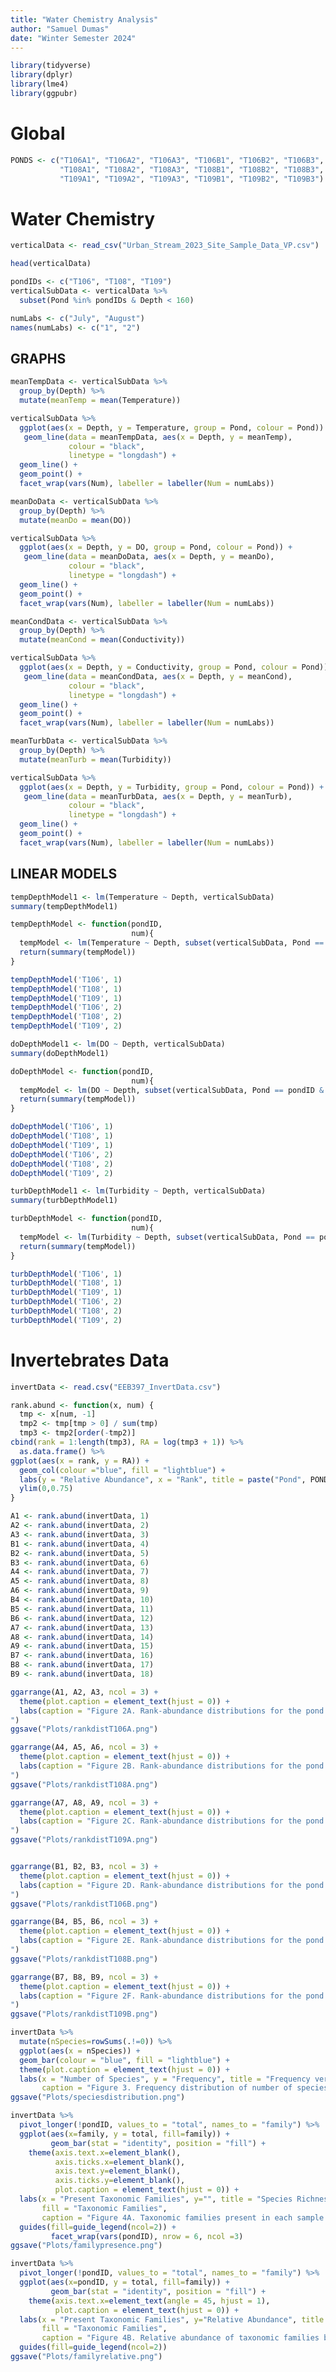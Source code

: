 ```yaml
---
title: "Water Chemistry Analysis"
author: "Samuel Dumas"
date: "Winter Semester 2024"
---
```


```r
library(tidyverse)
library(dplyr)
library(lme4)
library(ggpubr)
```
# Global

```r
PONDS <- c("T106A1", "T106A2", "T106A3", "T106B1", "T106B2", "T106B3",
           "T108A1", "T108A2", "T108A3", "T108B1", "T108B2", "T108B3",
           "T109A1", "T109A2", "T109A3", "T109B1", "T109B2", "T109B3")
```


# Water Chemistry

```r
verticalData <- read_csv("Urban_Stream_2023_Site_Sample_Data_VP.csv")
```

```r
head(verticalData)
```

```r
pondIDs <- c("T106", "T108", "T109")
verticalSubData <- verticalData %>% 
  subset(Pond %in% pondIDs & Depth < 160)

numLabs <- c("July", "August")
names(numLabs) <- c("1", "2")
```


## GRAPHS

```r
meanTempData <- verticalSubData %>% 
  group_by(Depth) %>%
  mutate(meanTemp = mean(Temperature))

verticalSubData %>% 
  ggplot(aes(x = Depth, y = Temperature, group = Pond, colour = Pond)) +
   geom_line(data = meanTempData, aes(x = Depth, y = meanTemp), 
             colour = "black",
             linetype = "longdash") +
  geom_line() +
  geom_point() +
  facet_wrap(vars(Num), labeller = labeller(Num = numLabs))
```

```r
meanDoData <- verticalSubData %>% 
  group_by(Depth) %>%
  mutate(meanDo = mean(DO))

verticalSubData %>% 
  ggplot(aes(x = Depth, y = DO, group = Pond, colour = Pond)) +
   geom_line(data = meanDoData, aes(x = Depth, y = meanDo), 
             colour = "black",
             linetype = "longdash") +
  geom_line() +
  geom_point() +
  facet_wrap(vars(Num), labeller = labeller(Num = numLabs))
```

```r
meanCondData <- verticalSubData %>% 
  group_by(Depth) %>%
  mutate(meanCond = mean(Conductivity))

verticalSubData %>% 
  ggplot(aes(x = Depth, y = Conductivity, group = Pond, colour = Pond)) +
   geom_line(data = meanCondData, aes(x = Depth, y = meanCond), 
             colour = "black",
             linetype = "longdash") +
  geom_line() +
  geom_point() +
  facet_wrap(vars(Num), labeller = labeller(Num = numLabs))
```

```r
meanTurbData <- verticalSubData %>% 
  group_by(Depth) %>%
  mutate(meanTurb = mean(Turbidity))

verticalSubData %>% 
  ggplot(aes(x = Depth, y = Turbidity, group = Pond, colour = Pond)) +
   geom_line(data = meanTurbData, aes(x = Depth, y = meanTurb), 
             colour = "black",
             linetype = "longdash") +
  geom_line() +
  geom_point() +
  facet_wrap(vars(Num), labeller = labeller(Num = numLabs))
```

## LINEAR MODELS

```r
tempDepthModel1 <- lm(Temperature ~ Depth, verticalSubData)
summary(tempDepthModel1)

tempDepthModel <- function(pondID,
                           num){
  tempModel <- lm(Temperature ~ Depth, subset(verticalSubData, Pond == pondID & Num == num))
  return(summary(tempModel))
}

tempDepthModel('T106', 1)
tempDepthModel('T108', 1)
tempDepthModel('T109', 1)
tempDepthModel('T106', 2)
tempDepthModel('T108', 2)
tempDepthModel('T109', 2)
```

```r
doDepthModel1 <- lm(DO ~ Depth, verticalSubData)
summary(doDepthModel1)

doDepthModel <- function(pondID,
                           num){
  tempModel <- lm(DO ~ Depth, subset(verticalSubData, Pond == pondID & Num == num))
  return(summary(tempModel))
}

doDepthModel('T106', 1)
doDepthModel('T108', 1)
doDepthModel('T109', 1)
doDepthModel('T106', 2)
doDepthModel('T108', 2)
doDepthModel('T109', 2)
```

```r
turbDepthModel1 <- lm(Turbidity ~ Depth, verticalSubData)
summary(turbDepthModel1)

turbDepthModel <- function(pondID,
                           num){
  tempModel <- lm(Turbidity ~ Depth, subset(verticalSubData, Pond == pondID & Num == num))
  return(summary(tempModel))
}

turbDepthModel('T106', 1)
turbDepthModel('T108', 1)
turbDepthModel('T109', 1)
turbDepthModel('T106', 2)
turbDepthModel('T108', 2)
turbDepthModel('T109', 2)
```

# Invertebrates Data

```r
invertData <- read.csv("EEB397_InvertData.csv")
```


```r
rank.abund <- function(x, num) {
  tmp <- x[num, -1]
  tmp2 <- tmp[tmp > 0] / sum(tmp)
  tmp3 <- tmp2[order(-tmp2)]
cbind(rank = 1:length(tmp3), RA = log(tmp3 + 1)) %>% 
  as.data.frame() %>% 
ggplot(aes(x = rank, y = RA)) +
  geom_col(colour ="blue", fill = "lightblue") +
  labs(y = "Relative Abundance", x = "Rank", title = paste("Pond", PONDS[num])) +
  ylim(0,0.75)
}
```

```r
A1 <- rank.abund(invertData, 1)
A2 <- rank.abund(invertData, 2)
A3 <- rank.abund(invertData, 3)
B1 <- rank.abund(invertData, 4)
B2 <- rank.abund(invertData, 5)
B3 <- rank.abund(invertData, 6)
A4 <- rank.abund(invertData, 7)
A5 <- rank.abund(invertData, 8)
A6 <- rank.abund(invertData, 9)
B4 <- rank.abund(invertData, 10)
B5 <- rank.abund(invertData, 11)
B6 <- rank.abund(invertData, 12)
A7 <- rank.abund(invertData, 13)
A8 <- rank.abund(invertData, 14)
A9 <- rank.abund(invertData, 15)
B7 <- rank.abund(invertData, 16)
B8 <- rank.abund(invertData, 17)
B9 <- rank.abund(invertData, 18)
```

```r
ggarrange(A1, A2, A3, ncol = 3) + 
  theme(plot.caption = element_text(hjust = 0)) +
  labs(caption = "Figure 2A. Rank-abundance distributions for the pond T106 site A.
")
ggsave("Plots/rankdistT106A.png")

ggarrange(A4, A5, A6, ncol = 3) + 
  theme(plot.caption = element_text(hjust = 0)) +
  labs(caption = "Figure 2B. Rank-abundance distributions for the pond T108 site A.
")
ggsave("Plots/rankdistT108A.png")

ggarrange(A7, A8, A9, ncol = 3) + 
  theme(plot.caption = element_text(hjust = 0)) +
  labs(caption = "Figure 2C. Rank-abundance distributions for the pond T109 site A.
")
ggsave("Plots/rankdistT109A.png")


ggarrange(B1, B2, B3, ncol = 3) + 
  theme(plot.caption = element_text(hjust = 0)) +
  labs(caption = "Figure 2D. Rank-abundance distributions for the pond T106 site B.
")
ggsave("Plots/rankdistT106B.png")

ggarrange(B4, B5, B6, ncol = 3) + 
  theme(plot.caption = element_text(hjust = 0)) +
  labs(caption = "Figure 2E. Rank-abundance distributions for the pond T108 site B.
")
ggsave("Plots/rankdistT108B.png")

ggarrange(B7, B8, B9, ncol = 3) + 
  theme(plot.caption = element_text(hjust = 0)) +
  labs(caption = "Figure 2F. Rank-abundance distributions for the pond T109 site B.
")
ggsave("Plots/rankdistT109B.png")
```


```r
invertData %>% 
  mutate(nSpecies=rowSums(.!=0)) %>% 
  ggplot(aes(x = nSpecies)) +
  geom_bar(colour = "blue", fill = "lightblue") +
  theme(plot.caption = element_text(hjust = 0)) +
  labs(x = "Number of Species", y = "Frequency", title = "Frequency versus Number of Species",
       caption = "Figure 3. Frequency distribution of number of species found in each sample (n = 18).")
ggsave("Plots/speciesdistribution.png")
```

```r
invertData %>% 
  pivot_longer(!pondID, values_to = "total", names_to = "family") %>% 
  ggplot(aes(x=family, y = total, fill=family)) + 
         geom_bar(stat = "identity", position = "fill") + 
    theme(axis.text.x=element_blank(), 
          axis.ticks.x=element_blank(),
          axis.text.y=element_blank(), 
          axis.ticks.y=element_blank(),
          plot.caption = element_text(hjust = 0)) + 
  labs(x = "Present Taxonomic Families", y="", title = "Species Richness across Ponds.",
       fill = "Taxonomic Families",
       caption = "Figure 4A. Taxonomic families present in each sample.") + 
  guides(fill=guide_legend(ncol=2)) + 
         facet_wrap(vars(pondID), nrow = 6, ncol =3)
ggsave("Plots/familypresence.png")
```


```r
invertData %>% 
  pivot_longer(!pondID, values_to = "total", names_to = "family") %>% 
  ggplot(aes(x=pondID, y = total, fill=family)) + 
         geom_bar(stat = "identity", position = "fill") + 
    theme(axis.text.x=element_text(angle = 45, hjust = 1),
          plot.caption = element_text(hjust = 0)) + 
  labs(x = "Present Taxonomic Families", y="Relative Abundance", title = "Species Richness across Ponds.",
       fill = "Taxonomic Families",
       caption = "Figure 4B. Relative abundance of taxonomic families by sample.") + 
  guides(fill=guide_legend(ncol=2))
ggsave("Plots/familyrelative.png")
```

